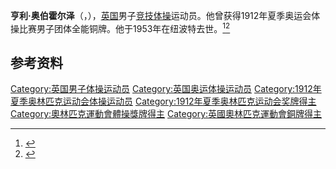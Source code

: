 {{NoteTA|G1=Sports}}
'''亨利·奥伯霍尔泽'''（{{lang-en|Henry Oberholzer}}，{{bd|1893年|4月12日|1953年|3月20日}}），[[英国|英国]]男子[[竞技体操|竞技体操]]运动员。他曾获得1912年夏季奥运会体操比赛男子团体全能铜牌。他于1953年在纽波特去世。<ref>{{Cite web|title=Henry OBERHOLZER|url=https://www.olympic.org/henry-oberholzer|accessdate=2021-03-24|work=International Olympic Committee|archive-date=2017-11-16|archive-url=https://web.archive.org/web/20171116193525/https://www.olympic.org/Henry-Oberholzer}}</ref><ref>{{cite Sports-Reference |url=https://www.sports-reference.com/olympics/athletes/ob/henry-oberholzer-1.html |name=Henry Oberholzer |archive-url=https://web.archive.org/web/20121102202848/http://www.sports-reference.com/olympics/athletes/ob/henry-oberholzer-1.html |archive-date=2012-11-02 |accessdate=2021-03-25}}</ref>

== 参考资料 ==
{{reflist}}

{{Authority control}}
{{DEFAULTSORT:Oberholzer, Henry}}
[[Category:英国男子体操运动员|Category:英国男子体操运动员]]
[[Category:英国奥运体操运动员|Category:英国奥运体操运动员]]
[[Category:1912年夏季奥林匹克运动会体操运动员|Category:1912年夏季奥林匹克运动会体操运动员]]
[[Category:1912年夏季奥林匹克运动会奖牌得主|Category:1912年夏季奥林匹克运动会奖牌得主]]
[[Category:奧林匹克運動會體操獎牌得主|Category:奧林匹克運動會體操獎牌得主]]
[[Category:英國奧林匹克運動會銅牌得主|Category:英國奧林匹克運動會銅牌得主]]